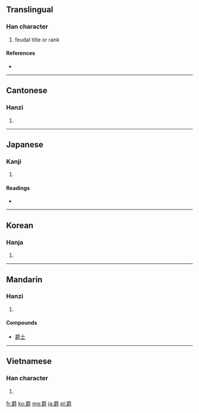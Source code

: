 ==Translingual==

===Han character===
{{Han char|rn=87|rad=爪|as=14|sn=18|four=2074<sub>6</sub>|canj=月田中戈 (BWLI)}}

# feudal title or rank

====References====
* {{Han ref|kx=0689.290|dkj=19710|dj=1102.280|hdz=32037.060|uh=7235|ud=29237|bh=C0EF|bd=49391}}

----

==Cantonese==

===Hanzi===
{{yue-hanzi|jyut=|y=jeuk3}}

# {{defn|Cantonese|sort=爪14}}

----

==Japanese==

===Kanji===
{{ja-kanji|grade=c|rs=爪14}}

# {{defn|Japanese|sort=爪14}}

====Readings====
* {{ja-readings|on=[[しゃく]] (shaku)|kun=[[さかずき]] (sakazuki)}}

----

==Korean==

===Hanja===
{{ko-hanja|hangeul=작|eumhun=|rv=jak|mr=chak|y=cak}}

# {{defn|Korean|sort=爪14}}

----

==Mandarin==

===Hanzi===
{{cmn-hanzi|pin=[[jué]] ([[jue2]])|wg=chüeh<sup>2</sup>}}

# {{defn|Mandarin|sort=爪14}}

====Compounds====
* [[爵士]]

----

==Vietnamese==
===Han character===
{{vi-hantu|[[tước]]|rs=爪14}}
# {{defn|Vietnamese|sort=爪14}}

[[fr:爵]]
[[ko:爵]]
[[mg:爵]]
[[ja:爵]]
[[pl:爵]]